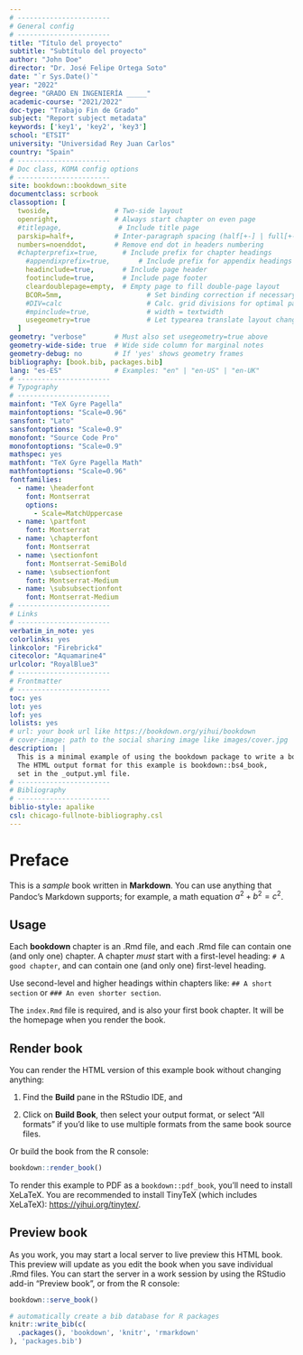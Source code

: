 ```yaml
---
# -----------------------
# General config
# -----------------------
title: "Título del proyecto"
subtitle: "Subtítulo del proyecto"
author: "John Doe"
director: "Dr. José Felipe Ortega Soto"
date: "`r Sys.Date()`"
year: "2022"
degree: "GRADO EN INGENIERÍA _____"
academic-course: "2021/2022"
doc-type: "Trabajo Fin de Grado"
subject: "Report subject metadata"
keywords: ['key1', 'key2', 'key3']
school: "ETSIT"
university: "Universidad Rey Juan Carlos"
country: "Spain"
# -----------------------
# Doc class, KOMA config options
# -----------------------
site: bookdown::bookdown_site
documentclass: scrbook
classoption: [
  twoside,                # Two-side layout
  openright,              # Always start chapter on even page
  #titlepage,              # Include title page
  parskip=half+,          # Inter-paragraph spacing (half[+-] | full[+-])
  numbers=noenddot,       # Remove end dot in headers numbering
  #chapterprefix=true,		# Include prefix for chapter headings
	#appendixprefix=true,		# Include prefix for appendix headings
	headinclude=true,       # Include page header
	footinclude=true,       # Include page footer
	cleardoublepage=empty,  # Empty page to fill double-page layout
	BCOR=5mm, 				      # Set binding correction if necessary
	#DIV=calc    			      # Calc. grid divisions for optimal page layout
	#mpinclude=true,			  # width = textwidth
	usegeometry=true			  # Let typearea translate layout changes to geometry
  ]
geometry: "verbose"       # Must also set usegeometry=true above
geometry-wide-side: true  # Wide side column for marginal notes
geometry-debug: no        # If 'yes' shows geometry frames
bibliography: [book.bib, packages.bib]
lang: "es-ES"             # Examples: "en" | "en-US" | "en-UK"
# -----------------------
# Typography
# -----------------------
mainfont: "TeX Gyre Pagella"
mainfontoptions: "Scale=0.96"
sansfont: "Lato"
sansfontoptions: "Scale=0.9"
monofont: "Source Code Pro"
monofontoptions: "Scale=0.9"
mathspec: yes
mathfont: "TeX Gyre Pagella Math"
mathfontoptions: "Scale=0.96"
fontfamilies:
  - name: \headerfont
    font: Montserrat
    options:
      - Scale=MatchUppercase
  - name: \partfont
    font: Montserrat
  - name: \chapterfont
    font: Montserrat
  - name: \sectionfont
    font: Montserrat-SemiBold
  - name: \subsectionfont
    font: Montserrat-Medium
  - name: \subsubsectionfont
    font: Montserrat-Medium
# -----------------------
# Links
# -----------------------
verbatim_in_note: yes
colorlinks: yes
linkcolor: "Firebrick4"
citecolor: "Aquamarine4"
urlcolor: "RoyalBlue3"
# -----------------------
# Frontmatter
# -----------------------
toc: yes
lot: yes
lof: yes
lolists: yes
# url: your book url like https://bookdown.org/yihui/bookdown
# cover-image: path to the social sharing image like images/cover.jpg
description: |
  This is a minimal example of using the bookdown package to write a book.
  The HTML output format for this example is bookdown::bs4_book,
  set in the _output.yml file.
# -----------------------
# Bibliography
# -----------------------
biblio-style: apalike
csl: chicago-fullnote-bibliography.csl
---
```


# Preface {-}

This is a _sample_ book written in **Markdown**. You can use anything that Pandoc's Markdown supports; for example, a math equation $a^2 + b^2 = c^2$.

## Usage {-}

Each **bookdown** chapter is an .Rmd file, and each .Rmd file can contain one (and only one) chapter. A chapter *must* start with a first-level heading: `# A good chapter`, and can contain one (and only one) first-level heading.

Use second-level and higher headings within chapters like: `## A short section` or `### An even shorter section`.

The `index.Rmd` file is required, and is also your first book chapter. It will be the homepage when you render the book.

## Render book {-}

You can render the HTML version of this example book without changing anything:

1. Find the **Build** pane in the RStudio IDE, and

1. Click on **Build Book**, then select your output format, or select "All formats" if you'd like to use multiple formats from the same book source files.

Or build the book from the R console:

```r
bookdown::render_book()
```

To render this example to PDF as a `bookdown::pdf_book`, you'll need to install XeLaTeX. You are recommended to install TinyTeX (which includes XeLaTeX): <https://yihui.org/tinytex/>.

## Preview book {-}

As you work, you may start a local server to live preview this HTML book. This preview will update as you edit the book when you save individual .Rmd files. You can start the server in a work session by using the RStudio add-in "Preview book", or from the R console:

```r
bookdown::serve_book()
```


```r
# automatically create a bib database for R packages
knitr::write_bib(c(
  .packages(), 'bookdown', 'knitr', 'rmarkdown'
), 'packages.bib')
```
